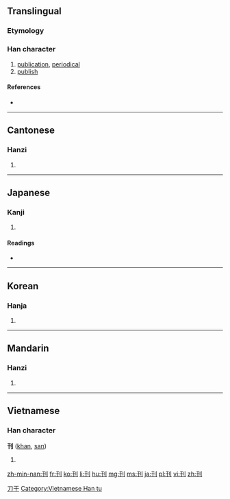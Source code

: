 {{also|栞|判}}
==Translingual==

===Etymology===
{{Han compound|刀|t1=knife|alt1=刂|干|ls=psc|c1=s|c2=p}}

===Han character===
{{Han char|rn=18|rad=刀|as=03|sn=5|four=1240<sub>0</sub>|canj=一十中弓 (MJLN)|ids=⿰[[干]][[刂]]}}

# [[publication]], [[periodical]]
# [[publish]]

====References====
* {{Han ref|kx=0136.160|dkj=01865|dj=0307.120|hdz=10323.140|uh=520A|ud=21002|bh=A55A|bd=42330}}

----

==Cantonese==

===Hanzi===
{{yue-hanzi|jyut=[[hon1]], [[hon2]]|y=hon1, hon2}}

# {{defn|lang=yue|sort=刀03}}

----

==Japanese==

===Kanji===
{{ja-kanji|grade=5|rs=刀03}}

# {{defn|lang=ja|sort=刀03}}

====Readings====
* {{ja-readings|on=[[かん]] (kan)|kun=[[けずる]] (kezuru), [[きざむ]] (kizamu)}}

----

==Korean==

===Hanja===
{{ko-hanja|hangeul=간|rv=gan|mr=kan}}

# {{defn|lang=ko|sort=刀03}}

[[Category:CJKV simplified characters which already existed as traditional characters|刀干]]

----

==Mandarin==

===Hanzi===
{{cmn-hanzi|pin=[[kān]] ([[kan1]])|wg=k'an<sup>1</sup>}}

# {{defn|lang=cmn|sort=刀03}}

----

==Vietnamese==

===Han character===
'''刊''' ([[khan]], [[san]])

# {{defn|lang=vi}}

[[Category:Vietnamese Han tu]]

[[zh-min-nan:刊]]
[[fr:刊]]
[[ko:刊]]
[[li:刊]]
[[hu:刊]]
[[mg:刊]]
[[ms:刊]]
[[ja:刊]]
[[pl:刊]]
[[vi:刊]]
[[zh:刊]]